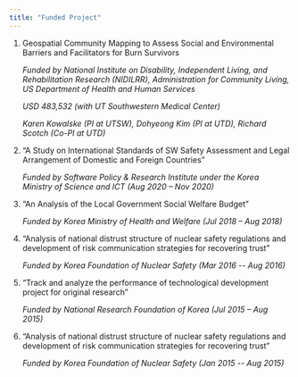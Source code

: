```yaml
---
title: "Funded Project"
---
```


1.  Geospatial Community Mapping to Assess Social and Environmental Barriers and Facilitators for Burn Survivors

    *Funded by National Institute on Disability, Independent Living, and Rehabilitation Research (NIDILRR), Administration for Community Living, US Department of Health and Human Services*

    *USD 483,532 (with UT Southwestern Medical Center)*

    *Karen Kowalske (PI at UTSW), Dohyeong Kim (PI at UTD), Richard Scotch (Co-PI at UTD)*

2.  "A Study on International Standards of SW Safety Assessment and Legal Arrangement of Domestic and Foreign Countries"

    *Funded by Software Policy & Research Institute under the Korea Ministry of Science and ICT (Aug 2020 -- Nov 2020)*

3.  "An Analysis of the Local Government Social Welfare Budget"

    *Funded by Korea Ministry of Health and Welfare (Jul 2018 -- Aug 2018)*

4.  "Analysis of national distrust structure of nuclear safety regulations and development of risk communication strategies for recovering trust"

    *Funded by Korea Foundation of Nuclear Safety (Mar 2016 \-- Aug 2016)*

5.  "Track and analyze the performance of technological development project for original research"

    *Funded by National Research Foundation of Korea (Jul 2015 -- Aug 2015)*

6.  "Analysis of national distrust structure of nuclear safety regulations and development of risk communication strategies for recovering trust"

    *Funded by Korea Foundation of Nuclear Safety (Jan 2015 \-- Aug 2015)*
